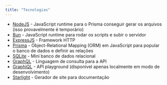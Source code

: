 ```yaml
---
title: "Tecnologias"
---
```


- [NodeJS](https://nodejs.org/en) - JavaScript runtime para o Prisma conseguir gerar os arquivos (isso provavelmente é temporário)
- [Bun](https://bun.sh/) - JavaScript runtime para rodar os scripts e subir o servidor
- [ExpressJS](https://expressjs.com) - Framework HTTP
- [Prisma](https://www.prisma.io/) - Object-Relational Mapping (ORM) em JavaScript para popular o banco de dados e definir as relações
- [SQLite](https://sqlite.org/) - Mini banco de dados relacional
- [GraphQL](https://graphql.org/) - Linguagem de consulta para a API
- [GraphiQL](https://github.com/graphql/graphiql) - API playground (disponível apenas localmente em modo de desenvolvimento)
- [Starlight](https://starlight.astro.build/) - Gerador de site para documentação
